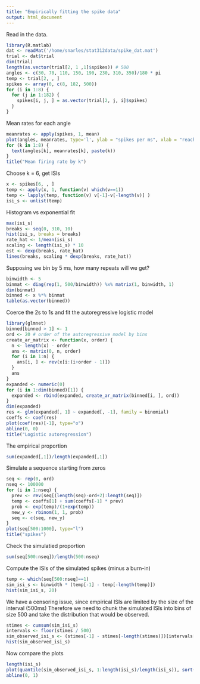 ```yaml
---
title: "Empirically fitting the spike data"
output: html_document
---
```


Read in the data.

```r
library(R.matlab)
dat <- readMat('/home/snarles/stat312data/spike_dat.mat')
trial <- dat$trial
dim(trial)
length(as.vector(trial[2, 1 ,1]$spikes)) # 500
angles <- c(30, 70, 110, 150, 190, 230, 310, 350)/180 * pi
temp <- trial[2, , ]
spikes <- array(0, c(8, 182, 500))
for (i in 1:8) {
  for (j in 1:182) {
    spikes[i, j, ] = as.vector(trial[2, j, i]$spikes)
  }
}
```

Mean rates for each angle
```r
meanrates <- apply(spikes, 1, mean)
plot(angles, meanrates, type='l', ylab = "spikes per ms", xlab = "reaching angle (radians)")
for (k in 1:8) {
  text(angles[k], meanrates[k], paste(k))
}
title("Mean firing rate by k")
```

Choose k = 6, get ISIs

```r
x <- spikes[6, , ]
temp <- apply(x, 1, function(v) which(v==1))
temp <- lapply(temp, function(v) v[-1]-v[-length(v)] )
isi_s <- unlist(temp)
```

Histogram vs exponential fit
```r
max(isi_s)
breaks <- seq(0, 310, 10)
hist(isi_s, breaks = breaks)
rate_hat <- 1/mean(isi_s)
scaling <- length(isi_s) * 10
est <- dexp(breaks, rate_hat)
lines(breaks, scaling * dexp(breaks, rate_hat))
```

Supposing we bin by 5 ms, how many repeats will we get?

```r
binwidth <- 5
binmat <- diag(rep(1, 500/binwidth)) %x% matrix(1, binwidth, 1)
dim(binmat)
binned <- x %*% binmat
table(as.vector(binned))
```

Coerce the 2s to 1s and fit the autoregressive logistic model

```r
library(glmnet)
binned[binned > 1] <- 1
ord <- 20 # order of the autoregressive model by bins
create_ar_matrix <- function(x, order) {
  n <- length(x) - order
  ans <- matrix(0, n, order)
  for (i in 1:n) {
    ans[i, ] <- rev(x[i:(i+order - 1)])
  }
  ans
}
expanded <- numeric(0)
for (i in 1:dim(binned)[1]) {
  expanded <- rbind(expanded, create_ar_matrix(binned[i, ], ord))
}
dim(expanded)
res <- glm(expanded[, 1] ~ expanded[, -1], family = binomial)
coeffs <- coef(res)
plot(coef(res)[-1], type="o")
abline(0, 0)
title("Logistic autoregression")
```

The empirical proportion
```r
sum(expanded[,1])/length(expanded[,1])
```

Simulate a sequence starting from zeros
```r
seq <- rep(0, ord)
nseq <- 100000
for (i in 1:nseq) {
  prev <- rev(seq[(length(seq)-ord+2):length(seq)])
  temp <- coeffs[1] + sum(coeffs[-1] * prev)
  prob <- exp(temp)/(1+exp(temp))
  new_y <- rbinom(1, 1, prob)
  seq <- c(seq, new_y)
}
plot(seq[500:1000], type="l")
title("spikes")
```

Check the simulatied proportion
```r
sum(seq[500:nseq])/length(500:nseq)
```

Compute the ISIs of the simulated spikes (minus a burn-in)
```r
temp <- which(seq[500:nseq]==1)
sim_isi_s <- binwidth * (temp[-1] - temp[-length(temp)])
hist(sim_isi_s, 20)
```

We have a censoring issue, since empirical ISIs are limited by the size of the interval (500ms)
Therefore we need to chunk the simulated ISIs into bins of size 500 and take the distribution that would be observed.

```r
stimes <- cumsum(sim_isi_s)
intervals <- floor(stimes / 500)
sim_observed_isi_s <- (stimes[-1] - stimes[-length(stimes)])[intervals[-1] == intervals[-length(stimes)]]
hist(sim_observed_isi_s)
```

Now compare the plots

```r
length(isi_s)
plot(quantile(sim_observed_isi_s, 1:length(isi_s)/length(isi_s)), sort(isi_s))
abline(0, 1)
```

